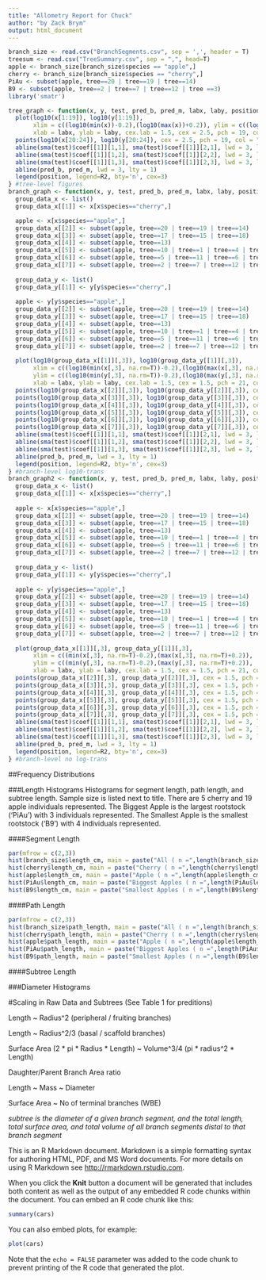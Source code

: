 ```yaml
---
title: "Allometry Report for Chuck"
author: "by Zack Brym"
output: html_document
---
```


```r
branch_size <- read.csv("BranchSegments.csv", sep = ',', header = T)
treesum <- read.csv("TreeSummary.csv", sep = ",", head=T)
apple <- branch_size[branch_size$species == "apple",]
cherry <- branch_size[branch_size$species == "cherry",]
PiAu <- subset(apple, tree==20 | tree==19 | tree==14)
B9 <- subset(apple, tree==2 | tree==7 | tree==12 | tree ==3)
library('smatr')
```

```r
tree_graph <- function(x, y, test, pred_b, pred_m, labx, laby, position, R2){
  plot(log10(x[1:19]), log10(y[1:19]), 
       xlim = c((log10(min(x))-0.2),(log10(max(x))+0.2)), ylim = c((log10(min(y))-0.2),(log10(max(y))+0.2)),
       xlab = labx, ylab = laby, cex.lab = 1.5, cex = 2.5, pch = 19, col = "black")
  points(log10(x[20:24]), log10(y[20:24]), cex = 2.5, pch = 19, col = "red", bg = "red")
  abline(sma(test)$coef[[1]][1,1], sma(test)$coef[[1]][2,1], lwd = 3, lty = 2)
  abline(sma(test)$coef[[1]][1,2], sma(test)$coef[[1]][2,2], lwd = 3, lty = 3)
  abline(sma(test)$coef[[1]][1,3], sma(test)$coef[[1]][2,3], lwd = 3, lty = 3)
  abline(pred_b, pred_m, lwd = 3, lty = 1)
  legend(position, legend=R2, bty='n', cex=3)  
} #tree-level figures
branch_graph <- function(x, y, test, pred_b, pred_m, labx, laby, position, R2){
  group_data_x <- list()
  group_data_x[[1]] <- x[x$species=="cherry",]

  apple <- x[x$species=="apple",]
  group_data_x[[2]] <- subset(apple, tree==20 | tree==19 | tree==14)
  group_data_x[[3]] <- subset(apple, tree==17 | tree==15 | tree==18)
  group_data_x[[4]] <- subset(apple, tree==13)
  group_data_x[[5]] <- subset(apple, tree==10 | tree==1 | tree==4 | tree ==9)
  group_data_x[[6]] <- subset(apple, tree==5 | tree==11 | tree==6 | tree ==8)
  group_data_x[[7]] <- subset(apple, tree==2 | tree==7 | tree==12 | tree ==3)
  
  group_data_y <- list()
  group_data_y[[1]] <- y[y$species=="cherry",]
  
  apple <- y[y$species=="apple",]
  group_data_y[[2]] <- subset(apple, tree==20 | tree==19 | tree==14)
  group_data_y[[3]] <- subset(apple, tree==17 | tree==15 | tree==18)
  group_data_y[[4]] <- subset(apple, tree==13)
  group_data_y[[5]] <- subset(apple, tree==10 | tree==1 | tree==4 | tree ==9)
  group_data_y[[6]] <- subset(apple, tree==5 | tree==11 | tree==6 | tree ==8)
  group_data_y[[7]] <- subset(apple, tree==2 | tree==7 | tree==12 | tree ==3)
  
  plot(log10(group_data_x[[1]][,3]), log10(group_data_y[[1]][,3]), 
       xlim = c((log10(min(x[,3], na.rm=T))-0.2),(log10(max(x[,3], na.rm=T))+0.2)), 
       ylim = c((log10(min(y[,3], na.rm=T))-0.2),(log10(max(y[,3], na.rm=T))+0.2)),
       xlab = labx, ylab = laby, cex.lab = 1.5, cex = 1.5, pch = 21, col = "red", bg = "red")
  points(log10(group_data_x[[2]][,3]), log10(group_data_y[[2]][,3]), cex = 1.5, pch = 21, col = "black", bg = "orange")
  points(log10(group_data_x[[3]][,3]), log10(group_data_y[[3]][,3]), cex = 1.5, pch = 21, col = "black", bg = 'yellow')
  points(log10(group_data_x[[4]][,3]), log10(group_data_y[[4]][,3]), cex = 1.5, pch = 21, col = "black", bg = 'green')
  points(log10(group_data_x[[5]][,3]), log10(group_data_y[[5]][,3]), cex = 1.5, pch = 21, col = "black", bg = 'cyan')
  points(log10(group_data_x[[6]][,3]), log10(group_data_y[[6]][,3]), cex = 1.5, pch = 21, col = "black", bg = 'blue')
  points(log10(group_data_x[[7]][,3]), log10(group_data_y[[7]][,3]), cex = 1.5, pch = 21, col = "black", bg = 'purple')
  abline(sma(test)$coef[[1]][1,1], sma(test)$coef[[1]][2,1], lwd = 3, lty = 2)
  abline(sma(test)$coef[[1]][1,2], sma(test)$coef[[1]][2,2], lwd = 3, lty = 3)
  abline(sma(test)$coef[[1]][1,3], sma(test)$coef[[1]][2,3], lwd = 3, lty = 3)
  abline(pred_b, pred_m, lwd = 3, lty = 1)
  legend(position, legend=R2, bty='n', cex=3)  
} #branch-level log10-trans
branch_graph2 <- function(x, y, test, pred_b, pred_m, labx, laby, position, R2){
  group_data_x <- list()
  group_data_x[[1]] <- x[x$species=="cherry",]
  
  apple <- x[x$species=="apple",]
  group_data_x[[2]] <- subset(apple, tree==20 | tree==19 | tree==14)
  group_data_x[[3]] <- subset(apple, tree==17 | tree==15 | tree==18)
  group_data_x[[4]] <- subset(apple, tree==13)
  group_data_x[[5]] <- subset(apple, tree==10 | tree==1 | tree==4 | tree ==9)
  group_data_x[[6]] <- subset(apple, tree==5 | tree==11 | tree==6 | tree ==8)
  group_data_x[[7]] <- subset(apple, tree==2 | tree==7 | tree==12 | tree ==3)
  
  group_data_y <- list()
  group_data_y[[1]] <- y[y$species=="cherry",]
  
  apple <- y[y$species=="apple",]
  group_data_y[[2]] <- subset(apple, tree==20 | tree==19 | tree==14)
  group_data_y[[3]] <- subset(apple, tree==17 | tree==15 | tree==18)
  group_data_y[[4]] <- subset(apple, tree==13)
  group_data_y[[5]] <- subset(apple, tree==10 | tree==1 | tree==4 | tree ==9)
  group_data_y[[6]] <- subset(apple, tree==5 | tree==11 | tree==6 | tree ==8)
  group_data_y[[7]] <- subset(apple, tree==2 | tree==7 | tree==12 | tree ==3)
  
  plot(group_data_x[[1]][,3], group_data_y[[1]][,3], 
       xlim = c((min(x[,3], na.rm=T)-0.2),(max(x[,3], na.rm=T)+0.2)), 
       ylim = c((min(y[,3], na.rm=T)-0.2),(max(y[,3], na.rm=T)+0.2)),
       xlab = labx, ylab = laby, cex.lab = 1.5, cex = 1.5, pch = 21, col = "red", bg = "red")
  points(group_data_x[[2]][,3], group_data_y[[2]][,3], cex = 1.5, pch = 21, col = "black", bg = "orange")
  points(group_data_x[[3]][,3], group_data_y[[3]][,3], cex = 1.5, pch = 21, col = "black", bg = 'yellow')
  points(group_data_x[[4]][,3], group_data_y[[4]][,3], cex = 1.5, pch = 21, col = "black", bg = 'green')
  points(group_data_x[[5]][,3], group_data_y[[5]][,3], cex = 1.5, pch = 21, col = "black", bg = 'cyan')
  points(group_data_x[[6]][,3], group_data_y[[6]][,3], cex = 1.5, pch = 21, col = "black", bg = 'blue')
  points(group_data_x[[7]][,3], group_data_y[[7]][,3], cex = 1.5, pch = 21, col = "black", bg = 'purple')
  abline(sma(test)$coef[[1]][1,1], sma(test)$coef[[1]][2,1], lwd = 3, lty = 2)
  abline(sma(test)$coef[[1]][1,2], sma(test)$coef[[1]][2,2], lwd = 3, lty = 3)
  abline(sma(test)$coef[[1]][1,3], sma(test)$coef[[1]][2,3], lwd = 3, lty = 3)
  abline(pred_b, pred_m, lwd = 3, lty = 1)
  legend(position, legend=R2, bty='n', cex=3)  
} #branch-level no log-trans
```

##Frequency Distributions

###Length Histograms
Histograms for segment length, path length, and subtree length. Sample size is listed next to title. There are 5 cherry and 19 apple individuals represented. The Biggest Apple is the largest rootstock ('PiAu') with 3 individuals represented. The Smallest Apple is the smallest rootstock ('B9') with 4 individuals represented.

####Segment Length
```r
par(mfrow = c(2,3))
hist(branch_size$length_cm, main = paste("All ( n =",length(branch_size$length_cm),")"), breaks = 40, xlab="segment length")
hist(cherry$length_cm, main = paste("Cherry ( n =",length(cherry$length_cm),")"), breaks = 40, xlab = "segment length")
hist(apple$length_cm, main = paste("Apple ( n =",length(apple$length_cm),")"), breaks = 40, xlab = "segment length")
hist(PiAu$length_cm, main = paste("Biggest Apples ( n =",length(PiAu$length_cm),")"),breaks = 20,xlab = "segment length")
hist(B9$length_cm, main = paste("Smallest Apples ( n =",length(B9$length_cm),")"), breaks = 20, xlab = "segment length")
```

####Path Length
```r
par(mfrow = c(2,3))
hist(branch_size$path_length, main = paste("All ( n =",length(branch_size$length_cm),")"), breaks = 40, xlab="path length")
hist(cherry$path_length, main = paste("Cherry ( n =",length(cherry$length_cm),")"), breaks = 40, xlab = "path length")
hist(apple$path_length, main = paste("Apple ( n =",length(apple$length_cm),")"), breaks = 40, xlab = "path length")
hist(PiAu$path_length, main = paste("Biggest Apples ( n =",length(PiAu$length_cm),")"), breaks = 20, xlab="path length")
hist(B9$path_length, main = paste("Smallest Apples ( n =",length(B9$length_cm),")"), breaks = 20, xlab = "path length")
```

####Subtree Length

###Diameter Histograms


#Scaling in Raw Data and Subtrees (See Table 1 for preditions)

Length ~ Radius^2 (peripheral / fruiting branches)

Length ~ Radius^2/3 (basal / scaffold branches)

Surface Area (2 * pi * Radius * Length) ~ Volume^3/4 (pi * radius^2 * Length)

Daughter/Parent Branch Area ratio

Length ~ Mass ~ Diameter

Surface Area ~ No of terminal branches (WBE)

*subtree is the diameter of a given branch segment, and the total length, total surface area, and total volume of all branch segments distal to that branch segment*


This is an R Markdown document. Markdown is a simple formatting syntax for authoring HTML, PDF, and MS Word documents. For more details on using R Markdown see <http://rmarkdown.rstudio.com>.

When you click the **Knit** button a document will be generated that includes both content as well as the output of any embedded R code chunks within the document. You can embed an R code chunk like this:

```r
summary(cars)
```

You can also embed plots, for example:

```r
plot(cars)
```

Note that the `echo = FALSE` parameter was added to the code chunk to prevent printing of the R code that generated the plot.
